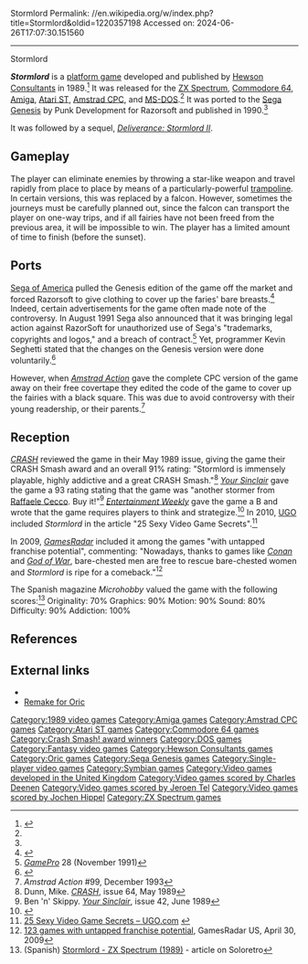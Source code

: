 Stormlord
Permalink: //en.wikipedia.org/w/index.php?title=Stormlord&oldid=1220357198
Accessed on: 2024-06-26T17:07:30.151560



------
Stormlord
{{For|the Italian band|Stormlord (band)}}

{{Infobox video game
|title = Stormlord
|image = stormlordinlay.jpg
|caption = Cover artwork by Nick Davies<ref name='gamesmachineastarothcensored'>{{cite magazine |title=Censored!|magazine=The Games Machine|issue=20|publisher=Newsfield|date=July 1989|page=54-56|url=https://spectrumcomputing.co.uk/page.php?issue_id=1808&page=55|access-date=20 September 2023}}</ref>
|developer = [[Hewson Consultants]]
|publisher = [[Hewson Consultants]]<br>21st Century Entertainment
|designer = [[Raffaele Cecco]]
|composer = [[Johannes Bjerregaard]]<ref>{{cite web | url=https://csdb.dk/sid/?id=4055 | title=CSDB }}</ref><ref>{{cite web | url=https://www.exotica.org.uk/wiki/Stormlord | title=Stormlord - ExoticA }}</ref><br>[[Jeroen Tel]]<br>[[Jochen Hippel]] (ST)
|engine = 
|released = 1989
|genre = [[Platform game|Platform]]
|modes = [[Single-player video game|Single-player]]
|platforms = [[Amiga]], [[Amstrad CPC]], [[Atari ST]], [[Commodore 64]], [[MS-DOS]], [[Oric computers|Oric]], [[Sega Genesis|Genesis]], [[Symbian OS]], [[ZX Spectrum]]
}}

'''''Stormlord''''' is a [[platform game]] developed and published by [[Hewson Consultants]] in 1989.<ref name=":0">{{Cite web |title=Stormlord International Releases |url=https://www.giantbomb.com/stormlord/3030-1044/releases/ |access-date=2023-09-19 |website=Giant Bomb |language=en}}</ref> It was released for the [[ZX Spectrum]], [[Commodore 64]], [[Amiga]], [[Atari ST]], [[Amstrad CPC]], and [[MS-DOS]].<ref name=":0" /> It was ported to the [[Sega Genesis]] by Punk Development for Razorsoft and published in 1990.<ref name="Genesis Firsts The Rating System" />

It was followed by a sequel, ''[[Deliverance: Stormlord II]]''.

==Gameplay==
{{Unreferenced section|date=April 2020}}

The player can eliminate enemies by throwing a star-like weapon and travel rapidly from place to place by means of a particularly-powerful [[trampoline]]. In certain versions, this was replaced by a falcon.  However, sometimes the journeys must be carefully planned out, since the falcon can transport the player on one-way trips, and if all fairies have not been freed from the previous area, it will be impossible to win. The player has a limited amount of time to finish (before the sunset).

== Ports ==
[[Sega of America]] pulled the Genesis edition of the game off the market and forced Razorsoft to give clothing to cover up the faries' bare breasts.<ref>{{Cite web |title=The History of Stormlord – Gaming Alexandria |url=https://www.gamingalexandria.com/wp/2019/01/the-history-of-stormlord/ |access-date=2023-09-19 |website=www.gamingalexandria.com}}</ref> Indeed, certain advertisements for the game often made note of the controversy. In August 1991 Sega also announced that it was bringing legal action against RazorSoft for unauthorized use of Sega's "trademarks, copyrights and logos," and a breach of contract.<ref>''[[GamePro]]'' 28 (November 1991)</ref> Yet, programmer Kevin Seghetti stated that the changes on the Genesis version were done voluntarily.<ref name="Genesis Firsts The Rating System">{{cite web|url=http://www.sega-16.com/feature_page.php?id=57&title=Genesis%20Firsts:%20The%20Rating%20System|title=Genesis Firsts The Rating System|publisher=Sega-16.com|archive-url=https://web.archive.org/web/20090404105434/http://www.sega-16.com/feature_page.php?id=57&title=Genesis%20Firsts:%20The%20Rating%20System|archive-date=2009-04-04|url-status=dead|access-date=2008-11-16}}</ref>

However, when ''[[Amstrad Action]]'' gave the complete CPC version of the game away on their free covertape they edited the code of the game to cover up the fairies with a black square. This was due to avoid controversy with their young readership, or their parents.<ref>''Amstrad Action'' #99, December 1993</ref>

==Reception==
{{Video game reviews
| award1Pub = ''Crash''
| award1 = Crash Smash
| award2Pub = ''Your Sinclair''
| award2 = Megagame
| award3Pub = ''Amstrad Action''
| award3 = Mastergame<ref>Game review, Amstrad Action magazine, [[Future Publishing]], issue 46, July 1989</ref>
}}
''[[CRASH (magazine)|CRASH]]'' reviewed the game in their May 1989 issue, giving the game their CRASH Smash award and an overall 91% rating: "Stormlord is immensely playable, highly addictive and a great CRASH Smash."<ref>Dunn, Mike. ''[[CRASH (magazine)|CRASH]]'', issue 64, May 1989</ref> ''[[Your Sinclair]]'' gave the game a 93 rating stating that the game was "another stormer from [[Raffaele Cecco]]. Buy it!"<ref>Ben 'n' Skippy. ''[[Your Sinclair]]'', issue 42, June 1989</ref> ''[[Entertainment Weekly]]'' gave the game a B and wrote that the game requires players to think and strategize.<ref>{{Cite magazine|url=https://ew.com/article/1991/06/21/stormlord/|title = StormLord| magazine=[[Entertainment Weekly]] }}</ref> In 2010, [[UGO]] included ''Stormlord'' in the article "25 Sexy Video Game Secrets".<ref>[http://www.ugo.com/games/25-sexy-video-game-secrets?page=4 25 Sexy Video Game Secrets – UGO.com] {{webarchive|url=https://web.archive.org/web/20101108073219/http://www.ugo.com/games/25-sexy-video-game-secrets?page=4|date=2010-11-08}}</ref>

In 2009, ''[[GamesRadar]]'' included it among the games "with untapped franchise potential", commenting: "Nowadays, thanks to games like ''[[Conan (2004 video game)|Conan]]'' and ''[[God of War (franchise)|God of War]]'', bare-chested men are free to rescue bare-chested women and ''Stormlord'' is ripe for a comeback."<ref>[http://www.gamesradar.com/123-games-with-untapped-franchise-potential/?page=4 123 games with untapped franchise potential], GamesRadar US, April 30, 2009</ref>

The Spanish magazine ''Microhobby'' valued the game with the following scores:<ref>(Spanish) [https://www.soloretro.com/spectrum/stormlord-zx-spectrum-de-hewson-consultants-1989.php Stormlord - ZX Spectrum (1989)] - article on Soloretro</ref> Originality: 70% Graphics: 90% Motion: 90% Sound: 80% Difficulty: 90% Addiction: 100%

==References==
{{Reflist}}

==External links==
*{{WoS game|id=0004922}}
*[http://stormlord.defence-force.org Remake for Oric] {{Webarchive|url=https://web.archive.org/web/20100920094338/http://stormlord.defence-force.org/ |date=2010-09-20 }}

[[Category:1989 video games]]
[[Category:Amiga games]]
[[Category:Amstrad CPC games]]
[[Category:Atari ST games]]
[[Category:Commodore 64 games]]
[[Category:Crash Smash! award winners]]
[[Category:DOS games]]
[[Category:Fantasy video games]]
[[Category:Hewson Consultants games]]
[[Category:Oric games]]
[[Category:Sega Genesis games]]
[[Category:Single-player video games]]
[[Category:Symbian games]]
[[Category:Video games developed in the United Kingdom]]
[[Category:Video games scored by Charles Deenen]]
[[Category:Video games scored by Jeroen Tel]]
[[Category:Video games scored by Jochen Hippel]]
[[Category:ZX Spectrum games]]